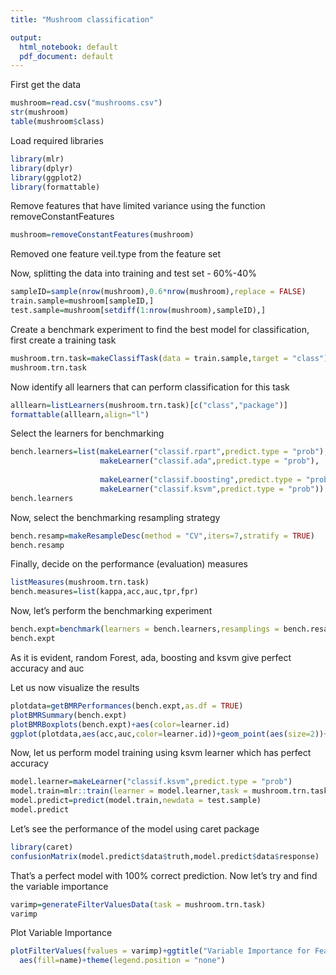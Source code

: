 ```yaml
---
title: "Mushroom classification"

output:
  html_notebook: default
  pdf_document: default
---
```


First get the data 

```r
mushroom=read.csv("mushrooms.csv")
str(mushroom)
table(mushroom$class)
```

Load required libraries

```r
library(mlr)
library(dplyr)
library(ggplot2)
library(formattable)
```

Remove features that have limited variance using the function removeConstantFeatures

```r
mushroom=removeConstantFeatures(mushroom)
```

Removed one feature veil.type from the feature set

Now, splitting the data into training and test set - 60%-40%

```r
sampleID=sample(nrow(mushroom),0.6*nrow(mushroom),replace = FALSE)
train.sample=mushroom[sampleID,]
test.sample=mushroom[setdiff(1:nrow(mushroom),sampleID),]
```

Create a benchmark experiment to find the best model for classification, first create a training task

```r
mushroom.trn.task=makeClassifTask(data = train.sample,target = "class")
mushroom.trn.task
```

Now identify all learners that can perform classification for this task

```r
alllearn=listLearners(mushroom.trn.task)[c("class","package")]
formattable(alllearn,align="l")
```

Select the learners for benchmarking

```r
bench.learners=list(makeLearner("classif.rpart",predict.type = "prob"),makeLearner("classif.randomForest",predict.type = "prob"),makeLearner("classif.gbm",predict.type = "prob"),
                    makeLearner("classif.ada",predict.type = "prob"),
                  
                    makeLearner("classif.boosting",predict.type = "prob"),
                    makeLearner("classif.ksvm",predict.type = "prob"))
bench.learners
```

Now, select the benchmarking resampling strategy

```r
bench.resamp=makeResampleDesc(method = "CV",iters=7,stratify = TRUE)
bench.resamp
```

Finally, decide on the performance (evaluation) measures

```r
listMeasures(mushroom.trn.task)
bench.measures=list(kappa,acc,auc,tpr,fpr)
```

Now, let's perform the benchmarking experiment

```r
bench.expt=benchmark(learners = bench.learners,resamplings = bench.resamp,tasks = mushroom.trn.task,measures = bench.measures)
bench.expt
```

As it is evident, random Forest, ada, boosting and ksvm give perfect accuracy and auc

Let us now visualize the results

```r
plotdata=getBMRPerformances(bench.expt,as.df = TRUE)
plotBMRSummary(bench.expt)
plotBMRBoxplots(bench.expt)+aes(color=learner.id)
ggplot(plotdata,aes(acc,auc,color=learner.id))+geom_point(aes(size=2))+facet_wrap(~learner.id)+theme(legend.position = "none")
```

Now, let us perform model training using ksvm learner which has perfect accuracy

```r
model.learner=makeLearner("classif.ksvm",predict.type = "prob")
model.train=mlr::train(learner = model.learner,task = mushroom.trn.task)
model.predict=predict(model.train,newdata = test.sample)
model.predict
```

Let's see the performance of the model using caret package

```r
library(caret)
confusionMatrix(model.predict$data$truth,model.predict$data$response)
```

That's a perfect model with 100% correct prediction. Now let's try and find the variable importance

```r
varimp=generateFilterValuesData(task = mushroom.trn.task)
varimp
```

Plot Variable Importance

```r
plotFilterValues(fvalues = varimp)+ggtitle("Variable Importance for Feature Selection:Mushroom Classification")+
  aes(fill=name)+theme(legend.position = "none")
```



